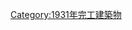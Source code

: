 {{Commonscat|Bridges completed in 1931}}
{{Cat nav 10years|20世紀橋梁|1931||年完工橋梁}}

[[Category:1931年完工建築物|Category:1931年完工建築物]]
